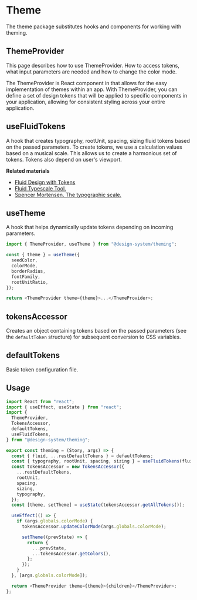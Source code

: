 
<Meta title="Design-system/Theme/Theme" component={ThemeProvider} />

# Theme

The theme package substitutes hooks and components for working with theming.

## ThemeProvider

This page describes how to use ThemeProvider. How to access tokens, what input parameters are needed and how to change the color mode.

The ThemeProvider is React component in that allows for the easy
implementation of themes within an app. With ThemeProvider, you can define a
set of design tokens that will be applied to specific components in your
application, allowing for consistent styling across your entire application.


<ArgsTable of={ThemeProvider} />

## useFluidTokens

A hook that creates typography, rootUnit, spacing, sizing fluid tokens based
on the passed parameters. To create tokens, we use a calculation values
based on a musical scale. This allows us to create a harmonious set of
tokens. Tokens also depend on user's viewport.

**Related materials**

- [Fluid Design with Tokens](https://www.youtube.com/watch?v=EbykWCBeqBg)
- [Fluid Typescale Tool.](https://fluid-tokenization.vercel.app/)
- [Spencer Mortensen. The typographic scale.](https://spencermortensen.com/articles/typographic-scale/)

## useTheme

A hook that helps dynamically update tokens depending on incoming parameters.

```javascript
import { ThemeProvider, useTheme } from "@design-system/theming";

const { theme } = useTheme({
  seedColor,
  colorMode,
  borderRadius,
  fontFamily,
  rootUnitRatio,
});

return <ThemeProvider theme={theme}>...</ThemeProvider>;
```

## tokensAccessor

Creates an object containing tokens based on the passed parameters (see the `defaultToken` structure) for subsequent conversion to CSS variables.

## defaultTokens

Basic token configuration file.

## Usage

```javascript
import React from "react";
import { useEffect, useState } from "react";
import {
  ThemeProvider,
  TokensAccessor,
  defaultTokens,
  useFluidTokens,
} from "@design-system/theming";

export const theming = (Story, args) => {
  const { fluid, ...restDefaultTokens } = defaultTokens;
  const { typography, rootUnit, spacing, sizing } = useFluidTokens(fluid);
  const tokensAccessor = new TokensAccessor({
    ...restDefaultTokens,
    rootUnit,
    spacing,
    sizing,
    typography,
  });
  const [theme, setTheme] = useState(tokensAccessor.getAllTokens());

  useEffect(() => {
    if (args.globals.colorMode) {
      tokensAccessor.updateColorMode(args.globals.colorMode);

      setTheme((prevState) => {
        return {
          ...prevState,
          ...tokensAccessor.getColors(),
        };
      });
    }
  }, [args.globals.colorMode]);

  return <ThemeProvider theme={theme}>{children}</ThemeProvider>;
};
```
